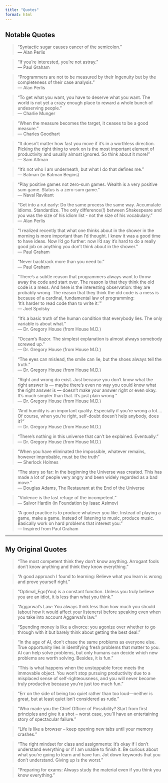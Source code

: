 ```yaml
---
title: "Quotes"
format: html
---
```


## Notable Quotes

> “Syntactic sugar causes cancer of the semicolon.”  
> — Alan Perlis

> “If you're interested, you're not astray.”  
> — Paul Graham

> “Programmers are not to be measured by their Ingenuity but by the completeness of their case analysis.”  
> — Alan Perlis

> “To get what you want, you have to deserve what you want. The world is not yet a crazy enough place to reward a whole bunch of undeserving people.”  
> — Charlie Munger

> “When the measure becomes the target, it ceases to be a good measure.”  
> — Charles Goodhart

> “It doesn’t matter how fast you move if it’s in a worthless direction. Picking the right thing to work on is the most important element of productivity and usually almost ignored. So think about it more!”  
> — Sam Altman

> “It's not who I am underneath, but what I do that defines me.”  
> — Batman (in Batman Begins)

> “Play positive games not zero-sum games. Wealth is a very positive sum game. Status is a zero-sum game.”  
> — Naval Ravikant

> “Get into a rut early: Do the same process the same way. Accumulate idioms. Standardize. The only difference(!) between Shakespeare and you was the size of his idiom list - not the size of his vocabulary.”  
> — Alan Perlis

> “I realized recently that what one thinks about in the shower in the morning is more important than I'd thought. I knew it was a good time to have ideas. Now I'd go further: now I'd say it's hard to do a really good job on anything you don't think about in the shower.”  
> — Paul Graham

> “Never backtrack more than you need to.”  
> — Paul Graham

> “There’s a subtle reason that programmers always want to throw away the code and start over. The reason is that they think the old code is a mess. And here is the interesting observation: they are probably wrong. The reason that they think the old code is a mess is because of a cardinal, fundamental law of programming:  
> ‘It’s harder to read code than to write it.’”  
> — Joel Spolsky

> “It's a basic truth of the human condition that everybody lies. The only variable is about what.”  
> — Dr. Gregory House (from House M.D.)

> “Occam's Razor. The simplest explanation is almost always somebody screwed up.”  
> — Dr. Gregory House (from House M.D.)

> “The eyes can mislead, the smile can lie, but the shoes always tell the truth.”  
> — Dr. Gregory House (from House M.D.)

> “Right and wrong do exist. Just because you don't know what the right answer is — maybe there's even no way you could know what the right answer is — doesn't make your answer right or even okay. It's much simpler than that. It's just plain wrong.”  
> — Dr. Gregory House (from House M.D.)

> “And humility is an important quality. Especially if you're wrong a lot.... Of course, when you're right, self-doubt doesn't help anybody, does it?”  
> — Dr. Gregory House (from House M.D.)

> “There's nothing in this universe that can't be explained. Eventually.”  
> — Dr. Gregory House (from House M.D.)

> “When you have eliminated the impossible, whatever remains, however improbable, must be the truth”  
> — Sherlock Holmes

> “The story so far: In the beginning the Universe was created. This has made a lot of people very angry and been widely regarded as a bad move.”  
> — Douglas Adams, The Restaurant at the End of the Universe

> “Violence is the last refuge of the incompetent.”  
> — Salvor Hardin (in Foundation by Isaac Asimov)

> “A good practice is to produce whatever you like. Instead of playing a game, make a game. Instead of listening to music, produce music. Basically work on hard problems that interest you.”  
> — Inspired from Paul Graham

---

## My Original Quotes

> “The most competent think they don't know anything. Arrogant fools don't know anything and think they know everything.”  

> “A good approach I found to learning: Believe what you learn is wrong and prove yourself right.”  

> “Optimal_Ego(You) is a constant function. Unless you truly believe you are an idiot, it is less than what you think.”  

> “Aggarwal's Law: You always think less than how much you should (about how it would affect your listeners) before speaking even when you take into account Aggarwal's law.”  

> “Spending money is like a divorce: you agonize over whether to go through with it but barely think about getting the best deal.”   

> “In the age of AI, don't chase the same problems as everyone else. True opportunity lies in identifying fresh problems that matter to you. AI can help solve problems, but only humans can decide which new problems are worth solving. Besides, it is fun.”  

> “This is what happens when the unstoppable force meets the immovable object. You won't stop pursuing productivity due to a misplaced sense of self-righteousness, and you will never become truly productive because you're just too much fun.”  

> “Err on the side of being too quiet rather than too loud—neither is great, but at least quiet isn't considered as rude.”  

> “Who made you the Chief Officer of Possibility? Start from first principles and give it a shot – worst case, you'll have an entertaining story of spectacular failure.”  

> “Life is like a browser – keep opening new tabs until your memory crashes.”  

> “The right mindset for class and assignments: It's okay if I don't understand everything or if I am unable to finish it. Be curious about what you're going to learn and have fun. Jot down keywords that you don't understand. Giving up is the worst.”  

> “Preparing for exams: Always study the material even if you think you know everything.”  
